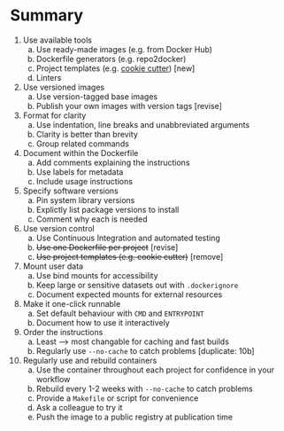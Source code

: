 Summary
=======

1. Use available tools
    a. Use ready-made images (e.g. from Docker Hub)
    b. Dockerfile generators (e.g. repo2docker)
    c. Project templates (e.g. [cookie cutter](https://github.com/cookiecutter/cookiecutter)) [new]
    d. Linters
2. Use versioned images
    a. Use version-tagged base images
    b. Publish your own images with version tags [revise]
3. Format for clarity
    a. Use indentation, line breaks and unabbreviated arguments
    b. Clarity is better than brevity
    c. Group related commands
4. Document within the Dockerfile
    a. Add comments explaining the instructions
    b. Use labels for metadata
    c. Include usage instructions
6. Specify software versions
    a. Pin system library versions
    b. Explictly list package versions to install
    c. Comment why each is needed
9. Use version control
    a. Use Continuous Integration and automated testing
    b. ~~Use one Dockerfile per project~~ [revise]
    c. ~~Use project templates (e.g. cookie cutter)~~ [remove]
7. Mount user data
    a. Use bind mounts for accessibility
    b. Keep large or sensitive datasets out with `.dockerignore`
    c. Document expected mounts for external resources
8. Make it one-click runnable
    a. Set default behaviour with `CMD` and `ENTRYPOINT`
    b. Document how to use it interactively
5. Order the instructions
    a. Least --> most changable for caching and fast builds
    b. Regularly use `--no-cache` to catch problems [duplicate: 10b]
10. Regularly use and rebuild containers
    a. Use the container throughout each project for confidence in your workflow
    b. Rebuild every 1-2 weeks with `--no-cache` to catch problems
    c. Provide a `Makefile` or script for convenience
    d. Ask a colleague to try it
    e. Push the image to a public registry at publication time
